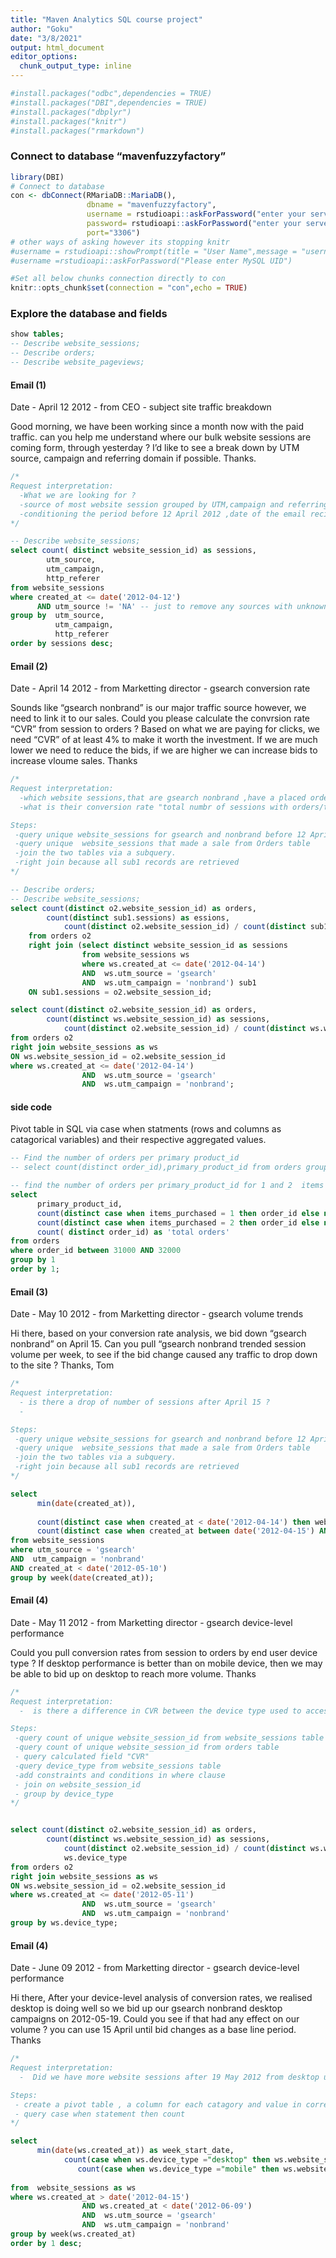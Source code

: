 ```yaml
---
title: "Maven Analytics SQL course project"
author: "Goku"
date: "3/8/2021"
output: html_document
editor_options: 
  chunk_output_type: inline
---
```


```r
#install.packages("odbc",dependencies = TRUE)
#install.packages("DBI",dependencies = TRUE)
#install.packages("dbplyr")
#install.packages("knitr")
#install.packages("rmarkdown")
```
### Connect to database "mavenfuzzyfactory"

```r
library(DBI)
# Connect to database 
con <- dbConnect(RMariaDB::MariaDB(),
                 dbname = "mavenfuzzyfactory",
                 username = rstudioapi::askForPassword("enter your server username"),
                 password= rstudioapi::askForPassword("enter your server pwd"),
                 port="3306")
# other ways of asking however its stopping knitr
#username = rstudioapi::showPrompt(title = "User Name",message = "username", default = "")
#username =rstudioapi::askForPassword("Please enter MySQL UID")
```

```r
#Set all below chunks connection directly to con
knitr::opts_chunk$set(connection = "con",echo = TRUE)
```


### Explore the database and fields 
```sql
show tables;
-- Describe website_sessions;
-- Describe orders;
-- Describe website_pageviews;
```
#### Email (1)
Date - April 12 2012 - from CEO - subject site traffic breakdown

Good morning, we have been working since a month now with the paid traffic. can you help me understand where our bulk website sessions are coming form, through yesterday ?
I'd like to see a break down by UTM source, campaign and referring domain if possible.
Thanks.

```sql
/*
Request interpretation:
  -What we are looking for ?
  -source of most website session grouped by UTM,campaign and referring website.
  -conditioning the period before 12 April 2012 ,date of the email recieved.
*/

-- Describe website_sessions;
select count( distinct website_session_id) as sessions,
        utm_source,
        utm_campaign,
        http_referer
from website_sessions
where created_at <= date('2012-04-12')
      AND utm_source != 'NA' -- just to remove any sources with unknown sources
group by  utm_source,
          utm_campaign,
          http_referer
order by sessions desc;
```
#### Email (2)
Date - April 14 2012 - from Marketting director - gsearch conversion rate

Sounds like "gsearch nonbrand" is our major traffic source however, we need to link it to our sales. 
Could you please calculate the convrsion rate "CVR" from session to orders ?
Based on what we are paying for clicks, we need "CVR" of at least 4% to make it worth the investment. If we are much lower we need to reduce the bids, if we are higher we can increase bids to increase vloume sales.
Thanks

```sql
/*
Request interpretation:
  -which website sessions,that are gsearch nonbrand ,have a placed order "a sale" ?
  -what is their conversion rate "total numbr of sessions with orders/total number of sessions

Steps:
 -query unique website_sessions for gsearch and nonbrand before 12 April
 -query unique  website_sessions that made a sale from Orders table
 -join the two tables via a subquery.
 -right join because all sub1 records are retrieved 
*/

-- Describe orders;
-- Describe website_sessions;
select count(distinct o2.website_session_id) as orders,
		count(distinct sub1.sessions) as essions,
			count(distinct o2.website_session_id) / count(distinct sub1.sessions) *100 as CVR_gsearch_nonbrand
	from orders o2
	right join (select distinct website_session_id as sessions
				from website_sessions ws 
				where ws.created_at <= date('2012-04-14')
				AND  ws.utm_source = 'gsearch'
				AND  ws.utm_campaign = 'nonbrand') sub1
	ON sub1.sessions = o2.website_session_id; 

```


```sql

select count(distinct o2.website_session_id) as orders,
		count(distinct ws.website_session_id) as sessions,
			count(distinct o2.website_session_id) / count(distinct ws.website_session_id) *100 as CVR_gsearch_nonbrand
from orders o2
right join website_sessions as ws
ON ws.website_session_id = o2.website_session_id
where ws.created_at <= date('2012-04-14')
				AND  ws.utm_source = 'gsearch'
				AND  ws.utm_campaign = 'nonbrand';
```

#### side code
Pivot table in SQL via case when statments
  (rows and columns as catagorical variables) and their respective aggregated values.

```sql
-- Find the number of orders per primary product_id
-- select count(distinct order_id),primary_product_id from orders group by 2;

-- find the number of orders per primary_product_id for 1 and 2  items purchased
select
      primary_product_id,
      count(distinct case when items_purchased = 1 then order_id else null end) as  1_item_purchased,
      count(distinct case when items_purchased = 2 then order_id else null end) as 2_items_purchased,
      count( distinct order_id) as 'total orders'
from orders
where order_id between 31000 AND 32000
group by 1
order by 1;

```
#### Email (3)
 Date - May 10 2012 - from Marketting director - gsearch volume trends

Hi there, based on your conversion rate analysis, we bid down "gsearch nonbrand" on April 15. Can you pull "gsearch nonbrand trended session volume per week, to see if the bid change caused any traffic to drop down to the site ?
Thanks, Tom


```sql
/*
Request interpretation:
  - is there a drop of number of sessions after April 15 ?
  -

Steps:
 -query unique website_sessions for gsearch and nonbrand before 12 April
 -query unique  website_sessions that made a sale from Orders table
 -join the two tables via a subquery.
 -right join because all sub1 records are retrieved 
*/

select 
      min(date(created_at)),
      
      count(distinct case when created_at < date('2012-04-14') then website_session_id else null end )as bf,
      count(distinct case when created_at between date('2012-04-15') AND date('2012-05-10') then website_session_id else null end ) as after
from website_sessions
where utm_source = 'gsearch'
AND  utm_campaign = 'nonbrand'
AND created_at < date('2012-05-10') 
group by week(date(created_at));
```
#### Email (4)
 Date - May 11 2012 - from Marketting director - gsearch device-level performance
 
 Could you pull conversion rates from session to orders by end user device type ?
 If desktop performance is better than on mobile device, then we may be able to bid up on desktop to reach more volume.
Thanks
```sql
/*
Request interpretation:
  -  is there a difference in CVR between the device type used to access the website?

Steps:
 -query count of unique website_session_id from website_sessions table
 -query count of unique website_session_id from orders table
 - query calculated field "CVR"
 -query device_type from website_sessions table
 -add constraints and conditions in where clause
 - join on website_session_id
 - group by device_type
*/


select count(distinct o2.website_session_id) as orders,
		count(distinct ws.website_session_id) as sessions,
			count(distinct o2.website_session_id) / count(distinct ws.website_session_id) *100 as CVR_gsearch_nonbrand,
			ws.device_type
from orders o2
right join website_sessions as ws
ON ws.website_session_id = o2.website_session_id
where ws.created_at <= date('2012-05-11')
				AND  ws.utm_source = 'gsearch'
				AND  ws.utm_campaign = 'nonbrand'
group by ws.device_type;


```
#### Email (4)
 Date - June 09 2012 - from Marketting director - gsearch device-level performance
 
Hi there,
After your device-level analysis of conversion rates, we realised desktop is doing well so we bid up our gsearch nonbrand desktop campaigns on 2012-05-19.
Could you see if that had any effect on our volume ? you can use 15 April until bid changes as a base line period.
Thanks
 
```sql
/*
Request interpretation:
  -  Did we have more website sessions after 19 May 2012 from desktop users?

Steps:
 - create a pivot table , a column for each catagory and value in corresponding sell
 - query case when statement then count 
*/

select 
      min(date(ws.created_at)) as week_start_date,
			count(case when ws.device_type ="desktop" then ws.website_session_id else null end) as dsktop_sessions,
			   count(case when ws.device_type ="mobile" then ws.website_session_id else null end) as mob_sessions
			
from  website_sessions as ws
where ws.created_at > date('2012-04-15')
				AND ws.created_at < date('2012-06-09')
				AND  ws.utm_source = 'gsearch'
				AND  ws.utm_campaign = 'nonbrand'
group by week(ws.created_at)
order by 1 desc;

```

 
